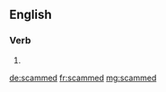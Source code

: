 ==English==

===Verb===
{{head|en}}

# {{en-past of|scam}}

[[de:scammed]]
[[fr:scammed]]
[[mg:scammed]]